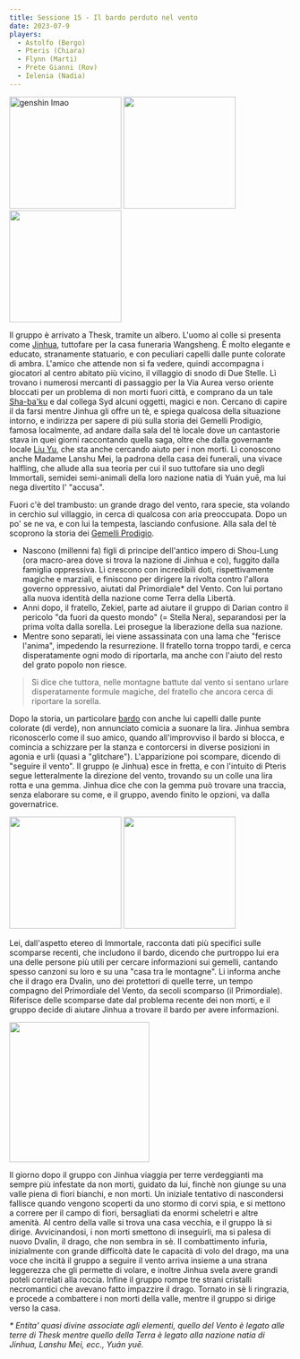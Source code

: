 ```yaml
---
title: Sessione 15 - Il bardo perduto nel vento
date: 2023-07-9
players:
  - Astolfo (Bergo)
  - Pteris (Chiara)
  - Flynn (Marti)
  - Prete Gianni (Rov)
  - Ielenia (Nadia)
---
```


<Image src="https://64.media.tumblr.com/f5eff543a3a22b3e657632c54daa0d79/9ffe5eefa00cc9b7-fd/s2048x3072/9581d258cb5505951f453dfa8efb3c778b1d86cd.pnj" alt="genshin lmao" height="200px" inferSize /> <Image src="https://pbs.twimg.com/media/E9OJxJeVIAQW9fT?format=jpg&name=medium" inferSize height="200px" alt="" /> <Image src="https://64.media.tumblr.com/6dcdc769131804e03f4743435db0c398/7211574e76cdc234-76/s2048x3072/3f96e9cd76b3143af632ea8b322410f8aeec3024.jpg" height="200px" alt="" inferSize />

Il gruppo è arrivato a Thesk, tramite un albero. L'uomo al colle si presenta come [Jinhua](../npc/east#jinhua), tuttofare per la casa funeraria Wangsheng. È molto elegante e educato, stranamente statuario, e con peculiari capelli dalle punte colorate di ambra. L'amico che attende non si fa vedere, quindi accompagna i giocatori al centro abitato più vicino, il villaggio di snodo di Due Stelle. Lì trovano i numerosi mercanti di passaggio per la Via Aurea verso oriente bloccati per un problema di non morti fuori città, e comprano da un tale [Sha-ba'ku](../npc/misc#sha-baku) e dal collega Syd alcuni oggetti, magici e non. Cercano di capire il da farsi mentre Jinhua gli offre un tè, e spiega qualcosa della situazione intorno, e indirizza per sapere di più sulla storia dei Gemelli Prodigio, famosa localmente, ad andare dalla sala del tè locale dove un cantastorie stava in quei giorni raccontando quella saga, oltre che dalla governante locale [Liu Yu](../npc/east#governatrice-liu-yu), che sta anche cercando aiuto per i non morti. Lì conoscono anche Madame Lanshu Mei, la padrona della casa dei funerali, una vivace halfling, che allude alla sua teoria per cui il suo tuttofare sia uno degli Immortali, semidei semi-animali della loro nazione natia di Yuán yuē, ma lui nega divertito l' "accusa".


Fuori c'è del trambusto: un grande drago del vento, rara specie, sta volando in cerchio sul villaggio, in cerca di qualcosa con aria preoccupata. Dopo un po' se ne va, e con lui la tempesta, lasciando confusione. Alla sala del tè scoprono la storia dei [Gemelli Prodigio](../npc/east#gemelli-prodigio).

- Nascono (millenni fa) figli di principe dell'antico impero di Shou-Lung (ora macro-area dove si trova la nazione di Jinhua e co), fuggito dalla famiglia oppressiva. Lì crescono con incredibili doti, rispettivamente magiche e marziali, e finiscono per dirigere la rivolta contro l'allora governo oppressivo, aiutati dal Primordiale* del Vento. Con lui portano alla nuova identità della nazione come Terra della Libertà.
- Anni dopo, il fratello, Zekiel, parte ad aiutare il gruppo di Darian contro il pericolo "da fuori da questo mondo" (= Stella Nera), separandosi per la prima volta dalla sorella. Lei prosegue la liberazione della sua nazione.
- Mentre sono separati, lei viene assassinata con una lama che "ferisce l'anima", impedendo la resurrezione. Il fratello torna troppo tardi, e cerca disperatamente ogni modo di riportarla, ma anche con l'aiuto del resto del grato popolo non riesce.

> Si dice che tuttora, nelle montagne battute dal vento si sentano urlare disperatamente formule magiche, del fratello che ancora cerca di riportare la sorella.

Dopo la storia, un particolare [bardo](../npc/east#ventus) con anche lui capelli dalle punte colorate (di verde), non annunciato comicia a suonare la lira. Jinhua sembra riconoscerlo come il suo amico, quando all'improvviso il bardo si blocca, e comincia a schizzare per la stanza e contorcersi in diverse posizioni in agonia e urli (quasi a "glitchare"). L'apparizione poi scompare, dicendo di "seguire il vento". Il gruppo (e Jinhua) esce in fretta, e con l'intuito di Pteris segue letteralmente la direzione del vento, trovando su un colle una lira rotta e una gemma. Jinhua dice che con la gemma può trovare una traccia, senza elaborare su come, e il gruppo, avendo finito le opzioni, va dalla governatrice.

<Image src="https://64.media.tumblr.com/0d0791a82bd9f554677cb41a6251f55e/a0621009a83132a0-38/s500x750/b6f4bad4eabfd7978b1225ce7f52df9aaf45afbf.jpg" inferSize height="200px" alt="" /> <Image src="https://mir-s3-cdn-cf.behance.net/project_modules/max_3840/f7390d164940385.63ff2a7a0aff3.png" inferSize height="200px" alt="" />

Lei, dall'aspetto etereo di Immortale, racconta dati più specifici sulle scomparse recenti, che includono il bardo, dicendo che purtroppo lui era una delle persone più utili per cercare informazioni sui gemelli, cantando spesso canzoni su loro e su una "casa tra le montagne". Li informa anche che il drago era Dvalin, uno dei protettori di quelle terre, un tempo compagno del Primordiale del Vento, da secoli scomparso (il Primordiale). Riferisce delle scomparse date dal problema recente dei non morti, e il gruppo decide di aiutare Jinhua a trovare il bardo per avere informazioni.

<Image src="https://i.imgur.com/594jQ2I.png" inferSize height="250px" alt="" />

Il giorno dopo il gruppo con Jinhua viaggia per terre verdeggianti ma sempre più infestate da non morti, guidato da lui, finchè non giunge su una valle piena di fiori bianchi, e non morti. Un iniziale tentativo di nascondersi fallisce quando vengono scoperti da uno stormo di corvi spia, e si mettono a correre per il campo di fiori, bersagliati da enormi scheletri e altre amenità. Al centro della valle si trova una casa vecchia, e il gruppo là si dirige. Avvicinandosi, i non morti smettono di inseguirli, ma si palesa di nuovo Dvalin, il drago, che non sembra in sè. Il combattimento infuria, inizialmente con grande difficoltà date le capacità di volo del drago, ma una voce che incità il gruppo a seguire il vento arriva insieme a una strana leggerezza che gli permette di volare, e inoltre Jinhua svela avere grandi poteli correlati alla roccia. Infine il gruppo rompe tre strani cristalli necromantici che avevano fatto impazzire il drago. Tornato in sè li ringrazia, e procede a combattere i non morti della valle, mentre il gruppo si dirige verso la casa.

*\* Entita' quasi divine associate agli elementi, quello del Vento è legato alle terre di Thesk mentre quello della Terra è legato alla nazione natia di Jinhua, Lanshu Mei, ecc., Yuán yuē.*